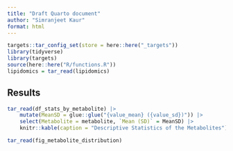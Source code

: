 ```yaml
---
title: "Draft Quarto document"
author: "Simranjeet Kaur"
format: html
---
```


```r
targets::tar_config_set(store = here::here("_targets"))
library(tidyverse)
library(targets)
source(here::here("R/functions.R"))
lipidomics = tar_read(lipidomics)
```

## Results

```r
tar_read(df_stats_by_metabolite) |>
    mutate(MeanSD = glue::glue("{value_mean} ({value_sd})")) |>
    select(Metabolite = metabolite, `Mean (SD)` = MeanSD) |>
    knitr::kable(caption = "Descriptive Statistics of the Metabolites")
```

```r
tar_read(fig_metabolite_distribution)
```
